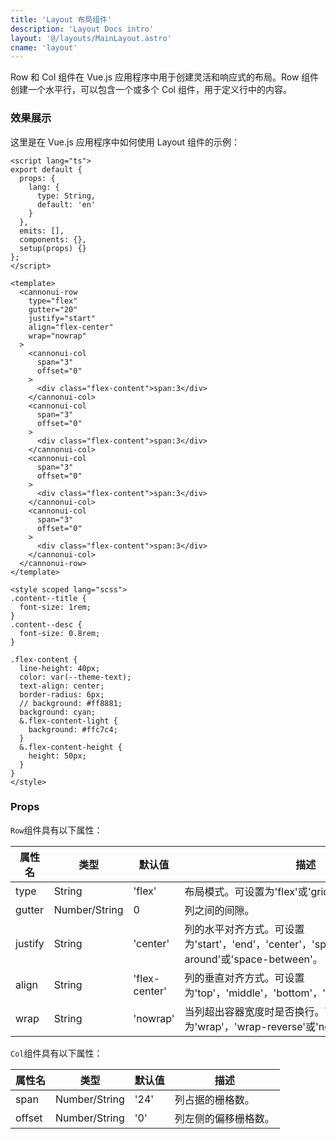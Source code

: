 ```yaml
---
title: 'Layout 布局组件'
description: 'Layout Docs intro'
layout: '@/layouts/MainLayout.astro'
cname: 'layout'
---
```



Row 和 Col 组件在 Vue.js 应用程序中用于创建灵活和响应式的布局。Row 组件创建一个水平行，可以包含一个或多个 Col 组件，用于定义行中的内容。

### 效果展示

<LayoutVue />

这里是在 Vue.js 应用程序中如何使用 Layout 组件的示例：

```vue
<script lang="ts">
export default {
  props: {
    lang: {
      type: String,
      default: 'en'
    }
  },
  emits: [],
  components: {},
  setup(props) {}
};
</script>

<template>
  <cannonui-row
    type="flex"
    gutter="20"
    justify="start"
    align="flex-center"
    wrap="nowrap"
  >
    <cannonui-col
      span="3"
      offset="0"
    >
      <div class="flex-content">span:3</div>
    </cannonui-col>
    <cannonui-col
      span="3"
      offset="0"
    >
      <div class="flex-content">span:3</div>
    </cannonui-col>
    <cannonui-col
      span="3"
      offset="0"
    >
      <div class="flex-content">span:3</div>
    </cannonui-col>
    <cannonui-col
      span="3"
      offset="0"
    >
      <div class="flex-content">span:3</div>
    </cannonui-col>
  </cannonui-row>
</template>

<style scoped lang="scss">
.content--title {
  font-size: 1rem;
}
.content--desc {
  font-size: 0.8rem;
}

.flex-content {
  line-height: 40px;
  color: var(--theme-text);
  text-align: center;
  border-radius: 6px;
  // background: #ff8881;
  background: cyan;
  &.flex-content-light {
    background: #ffc7c4;
  }
  &.flex-content-height {
    height: 50px;
  }
}
</style>
```

### Props

`Row`组件具有以下属性：

| 属性名  | 类型          | 默认值        | 描述                                                                                  |
| ------- | ------------- | ------------- | ------------------------------------------------------------------------------------- |
| type    | String        | 'flex'        | 布局模式。可设置为'flex'或'grid'。                                                    |
| gutter  | Number/String | 0             | 列之间的间隙。                                                                        |
| justify | String        | 'center'      | 列的水平对齐方式。可设置为'start'，'end'，'center'，'space-around'或'space-between'。 |
| align   | String        | 'flex-center' | 列的垂直对齐方式。可设置为'top'，'middle'，'bottom'，'stretch'或'baseline'。          |
| wrap    | String        | 'nowrap'      | 当列超出容器宽度时是否换行。可设置为'wrap'，'wrap-reverse'或'nowrap'。                |

`Col`组件具有以下属性：

| 属性名 | 类型          | 默认值 | 描述                 |
| ------ | ------------- | ------ | -------------------- |
| span   | Number/String | '24'   | 列占据的栅格数。     |
| offset | Number/String | '0'    | 列左侧的偏移栅格数。 |
